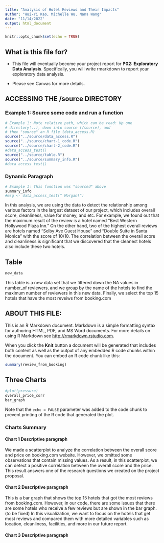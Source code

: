 ```yaml
---
title: "Analysis of Hotel Reviews and Their Impacts"
author: "Hui-Yi Kao, Michelle Wu, Nana Wang"
date: "11/14/2022"
output: html_document
---
```


```r
knitr::opts_chunk$set(echo = TRUE)
```

## What is this file for?

* This file will eventually become your project report for **P02: Exploratory Data Analysis**. Specifically, you will write rmarkdown to report your exploratory data analysis.

* Please see Canvas for more details.

## ACCESSING THE /source DIRECTORY
### Example 1: Source some code and run a function
```r
# Example 1: Note relative path, which can be read: Up one
# directory(..), down into source (/source), and 
# then "source" an R file (data_access.R)
source("../source/data_access.R")
source("../source/chart-1_code.R")
source("../source/chart-2_code.R")
#data_access_test()
source("../source/table.R")
source("../source/summary_info.R")
#data_access_test()
```

### Dynamic Paragraph
```r
# Example 1: This function was "sourced" above
summary_info
#msg <- data_access_test(" Morgan!")
```
In this analysis, we are using the data to detect the relationship among various factors in the largest dataset of our project, which includes overall score, cleanliness, value for money, and etc. For example, we found out that the maximum result of the review is a hotel named "Best Western Hollywood Plaza Inn." On the other hand, two of the highest overall reviews are hotels named "Selby Ave Guest House" and "Double Suite in Santa Monica" with the score of 10/10. The correlation between the overall score and cleanliness is significant that we discovered that the cleanest hotels also include these two hotels.

## Table
```r
new_data
```

This table is a new data set that we filtered down the NA values in number_of reviewers, and we group by the name of the hotels to find the maximum number of reviewers in this new data. Finally, we select the top 15 hotels that have the most reveiws from booking.com

## ABOUT THIS FILE: 

This is an R Markdown document. Markdown is a simple formatting syntax for authoring HTML, PDF, and MS Word documents. For more details on using R Markdown see <http://rmarkdown.rstudio.com>.

When you click the **Knit** button a document will be generated that includes both content as well as the output of any embedded R code chunks within the document. You can embed an R code chunk like this:

```r
summary(review_from_booking)
```

## Three Charts

```r
#plot(pressure)
overall_price_corr
bar_graph
```

Note that the `echo = FALSE` parameter was added to the code chunk to prevent printing of the R code that generated the plot.

### Charts Summary
#### Chart 1 Descriptive paragraph
We made a scatterplot to analyze the correlation between the overall score and price on booking.com website. However, we omitted some observations that contain missing values. As a result, in this scatterplot, we can detect a positive correlation between the overall score and the price. This result answers one of the research questions we created on the project proposal.

#### Chart 2 Descriptive paragraph
This is a bar graph that shows the top 15 hotels that got the most reviews from booking.com. However, in our code, there are some issues that there are some hotels who receive a few reviews but are shown in the bar graph. (to be fixed) In this visualization, we want to focus on the hotels that get most reviews and compared them with more detailed variables such as location, cleanliness, facilities, and more in our future report. 

#### Chart 3 Descriptive paragraph



